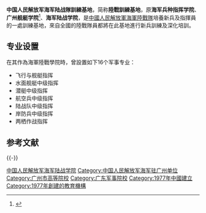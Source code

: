 {{coord|23|12|43.4|N|113|14|05.8|E|region:CN_type:landmark|display=title}}
{{Infobox PRCG
|color = navy
|机构名称=中国人民解放军海軍陸戰隊訓練基地
|上级机构=[[中国人民解放军海軍領導機構|中国人民解放军海軍領導機構]]
|机构类型=海軍陸戰隊訓練基地
|军事级别=
|标志1=China Emblem PLA.svg
|标志1说明=[[中国人民解放军军徽|中国人民解放军军徽]]
|职位1=司令员
|人员1=
|衔级1=
|职位2=政治委员
|人员2=
|衔级2=
|职位3=
|人员3=
|职位4=
|人员4=
|地址1={{CHN}}[[廣東省|廣東省]][[廣州市|廣州市]][[石井鎮|石井鎮]]
|时期1 = 1977-1983
|机构1 = '''海軍第二水面艦艇學校'''
|时期2 = 1983-1986
|机构2 = '''海軍水面艦艇學校'''
|时期3 = 1986-2004
|机构3 = '''海軍廣州艦艇學院'''
|时期4 = 2004-2011
|机构4 = '''海軍兵種指揮學院'''
|时期5 = 2011-2017
|机构5 = '''海軍陸戰學院'''
|时期6 = 2017至今
|机构6 = '''海軍陸戰隊訓練基地'''
|image1=
|b=
|c=
|d=
|E=
|e=
}}
{{Otheruses|subject=1983年－1986年的'''海军水面舰艇学校'''|other=1957年－1977年的'''海军水面舰艇学校'''|中国人民解放军海军大连舰艇学院}}

'''中国人民解放军海军陆战隊訓練基地'''，简称'''陸戰訓練基地'''，原'''海军兵种指挥学院'''、'''广州舰艇学院'''<ref>{{Cite web|title=中国人民解放军海军兵种指挥学院学校简介，招生简章，分数线，专业设置|url=http://www.rvedu.com/daxue/3858.html|accessdate=2019-09-07|publisher=教育点评网|archiveurl=https://web.archive.org/web/20110514232850/http://www.rvedu.com/daxue/3858.html|archivedate=2011-05-14|dead-url=no}}</ref>、'''海军陆战学院'''，是[[中國人民解放軍海軍陸戰隊|中國人民解放軍海軍陸戰隊]]培養新兵及指揮員的一處訓練基地，來自全國的陸戰隊員都將在此基地進行新兵訓練及深化培訓。

==专业设置==
在其作為海軍陸戰學院時，曾設置如下16个军事专业：
* 飞行与舰艇指挥
* 水面舰艇中级指挥
* 潜艇中级指挥
* 航空兵中级指挥
* 陆战队中级指挥
* 岸防兵中级指挥
* 两栖作战指挥

== 参考文献 ==
{{reflist}}

{{-}}
{{中国人民解放军海军}}
{{PLA-college|nocat}}
{{广东高等院校|nocat}}

[[Category:中国人民解放军海军陆战学院|]]
[[Category:中国人民解放军海军驻广州单位|Category:中国人民解放军海军驻广州单位]]
[[Category:广州市高等院校|Category:广州市高等院校]]
[[Category:广东军事院校|Category:广东军事院校]]
[[Category:1977年中國建立|Category:1977年中國建立]]
[[Category:1977年創建的教育機構|Category:1977年創建的教育機構]]